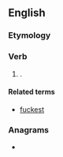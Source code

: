 ==English==

===Etymology===
{{suffix|en|fuck|eth}}

===Verb===
{{head|en|verb form}}

# {{lb|en|vulgar|pseudo‐archaic}} {{en-third-person singular of|fuck}}.

====Related terms====
* [[fuckest]]

===Anagrams===
* {{anagrams|en|a=cefhktu|the fuck}}